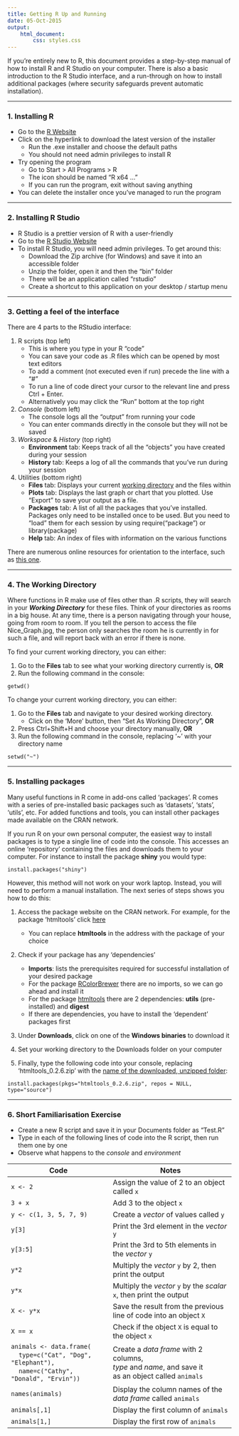```yaml
---
title: Getting R Up and Running
date: 05-Oct-2015
output: 
    html_document:
        css: styles.css
---
```

<style type="text/css">
    td:first-child {
        width: 30%;
    }
</style>

If you're entirely new to R, this document provides a step-by-step manual of how to install R and R Studio on your computer. There is also a basic introduction to the R Studio interface, and a run-through on how to install additional packages (where security safeguards prevent automatic installation).

--------

### 1. Installing R ###

- Go to the [R Website](https://cran.r-project.org/bin/windows/base/)
- Click on the hyperlink to download the latest version of the installer
    + Run the .exe installer and choose the default paths
    + You should not need admin privileges to install R
- Try opening the program
    + Go to Start > All Programs > R
    + The icon should be named "R x64 ..."
    + If you can run the program, exit without saving anything
- You can delete the installer once you've managed to run the program

--------

### 2. Installing R Studio ###

- R Studio is a prettier version of R with a user-friendly
- Go to the [R Studio Website](https://www.rstudio.com/products/rstudio/download/)
- To install R Studio, you will need admin privileges. To get around this:
    + Download the Zip archive (for Windows) and save it into an accessible folder
    + Unzip the folder, open it and then the "bin" folder
    + There will be an application called "rstudio"
    + Create a shortcut to this application on your desktop / startup menu

--------

### 3. Getting a feel of the interface ###
There are 4 parts to the RStudio interface:

1. R scripts (top left)
    + This is where you type in your R "code"
    + You can save your code as .R files which can be opened by most text editors
    + To add a comment (not executed even if run) precede the line with a "#"
    + To run a line of code direct your cursor to the relevant line and press Ctrl + Enter. 
    + Alternatively you may click the "Run" bottom at the top right

2. *Console* (bottom left)
    + The console logs all the "output" from running your code
    + You can enter commands directly in the console but they will not be saved

3. *Workspace* & *History* (top right)
    + __Environment__ tab: Keeps track of all the "objects" you have created during your session
    + __History__ tab: Keeps a log of all the commands that you've run during your session

4. Utilities (bottom right)
    + __Files__ tab: Displays your current <u> working directory</u> and the files within
    + __Plots__ tab: Displays the last graph or chart that you plotted. Use "Export" to save your output as a file.
    + __Packages__ tab: A list of all the packages that you've installed. Packages only need to be installed once to be used. But you need to "load" them for each session by using require("package") or library(package)
    + __Help__ tab: An index of files with information on the various functions

There are numerous online resources for orientation to the interface, such as [this one](http://dss.princeton.edu/training/RStudio101.pdf).

--------

### 4. The Working Directory ###

Where functions in R make use of files other than .R scripts, they will search in your <b><i>Working Directory</i></b> for these files. Think of your directories as rooms in a big house. At any time, there is a person navigating through your house, going from room to room. If you tell the person to access the file Nice_Graph.jpg, the person only searches the room he is currently in for such a file, and will report back with an error if there is none.

To find your current working directory, you can either:

1. Go to the __Files__ tab to see what your working directory currently is, __OR__
2. Run the following command in the console: 

`getwd()`

To change your current working directory, you can either:

1. Go to the __Files__ tab and navigate to your desired working directory.
    + Click on the 'More' button, then "Set As Working Directory", __OR__
2. Press Ctrl+Shift+H and choose your directory manually, __OR__
3. Run the following command in the console, replacing '~' with your directory name

`setwd("~")`

--------

### 5. Installing packages ###
Many useful functions in R come in add-ons called 'packages'. R comes with a series of pre-installed basic packages such as 'datasets', 'stats', 'utils', etc. For added functions and tools, you can install other packages made available on the CRAN network.

If you run R on your own personal computer, the easiest way to install packages is to type a single line of code into the console. This accesses an online 'repository' containing the files and downloads them to your computer. For instance to install the package __shiny__ you would type:

`install.packages("shiny")`

However, this method will not work on your work laptop. Instead, you will need to perform a manual installation. The next series of steps shows you how to do this:

1. Access the package website on the CRAN network. For example, for the package 'htmltools' click [here](https://cran.r-project.org/web/packages/htmltools/index.html)
    + You can replace __htmltools__ in the address with the package of your choice

2. Check if your package has any 'dependencies'
    + __Imports__: lists the prerequisites required for successful installation of your desired package
    + For the package [RColorBrewer]((https://cran.r-project.org/web/packages/RColorBrewer/index.html)) there are no imports, so we can go ahead and install it
    + For the package [htmltools](https://cran.r-project.org/web/packages/htmltools/index.html) there are 2 dependencies: __utils__ (pre-installed) and __digest__
    + If there are dependencies, you have to install the 'dependent' packages first

3. Under __Downloads__, click on one of the __Windows binaries__ to download it

4. Set your working directory to the Downloads folder on your computer

5. Finally, type the following code into your console, replacing 'htmltools_0.2.6.zip' with the <u> name of the downloaded, unzipped folder</u>:

`install.packages(pkgs="htmltools_0.2.6.zip", repos = NULL, type="source")`

--------

### 6. Short Familiarisation Exercise ###

- Create a new R script and save it in your Documents folder as "Test.R"
- Type in each of the following lines of code into the R script, then run them one by one
- Observe what happens to the *console* and *environment*

Code       | Notes
-----------|-------------
`x <- 2`   | Assign the value of 2 to an object called `x`
`3 + x`    | Add 3 to the object `x`
`y <- c(1, 3, 5, 7, 9)`| Create a *vector* of values called `y`
`y[3]`     | Print the 3rd element in the *vector* `y`
`y[3:5]`   | Print the 3rd to 5th elements in the *vector* `y`
`y*2`      | Multiply the *vector* `y` by 2, then print the output
`y*x`      | Multiply the *vector* `y` by the *scalar* `x`, then print the output
`X <- y*x` | Save the result from the previous line of code into an object `X`
`X == x`   | Check if the object `X` is equal to the object `x`
`animals <- data.frame(`<br>&nbsp;&nbsp;&nbsp;&nbsp;`type=c("Cat", "Dog", "Elephant"),`<br>&nbsp;&nbsp;&nbsp;&nbsp;`name=c("Cathy", "Donald", "Ervin"))` | Create a *data frame* with 2 columns, <br> *type* and *name*, and save it <br> as an object called `animals`
`names(animals)`| Display the column names of the *data frame* called `animals`
`animals[,1]` | Display the first column of `animals`
`animals[1,]` | Display the first row of `animals`

